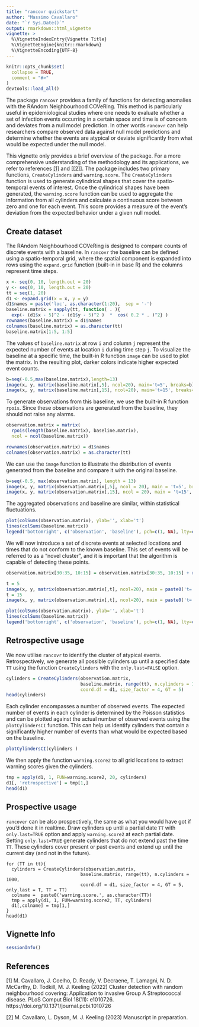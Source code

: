 ```yaml
---
title: "rancovr quickstart"
author: "Massimo Cavallaro"
date: "`r Sys.Date()`"
output: rmarkdown::html_vignette
vignette: >
  %\VignetteIndexEntry{Vignette Title}
  %\VignetteEngine{knitr::rmarkdown}
  %\VignetteEncoding{UTF-8}
---
```


```r
knitr::opts_chunk$set(
  collapse = TRUE,
  comment = "#>"
)
devtools::load_all()
```



The package `rancovr` provides a family of functions for detecting anomalies with the RAndom Neighbourhood COVeRing.
This method is particularly useful in epidemiological studies where one needs to evaluate whether a set of infection events occurring in a certain space and time is of concern and deviates from a null model prediction. In other words
 `rancovr` can help researchers compare observed data against null model predictions and determine whether the events are atypical or deviate significantly from what would be expected under the null model.
 
This vignette only provides a brief overview of the package. For a more comprehensive understanding of the methodology and its applications, we refer to references [[1]](#1) and [[2]].
The package includes two primary functions,  `CreateCylinders` and `warning.score`.
The `CreateCylinders` function is used to generate cylindrical shapes that cover the spatio-temporal events of interest. Once the cylindrical shapes have been generated, the `warning.score` function can be used to aggregate the information from all cylinders and calculate a continuous score between zero and one for each event. This score provides a measure of the event's deviation from the expected behavior under a given null model.


## Create dataset

The RAndom Neighbourhood COVeRing is designed to compare counts of discrete events with a baseline. In `rancovr` the baseline can be defined using a spatio-temporal grid, where the spatial component is expanded into rows using the `expand.grid` function (built-in in base R) and the columns represent time steps.

```r
x <- seq(0, 10, length.out = 20)
y <- seq(0, 10, length.out = 20)
tt = seq(1, 20)
d1 <- expand.grid(x = x, y = y)
d1$names = paste('loc', as.character(1:20),  sep = '-')
baseline.matrix = sapply(tt, function( . ){
  exp(- (d1$x - 5)^2 - (d1$y - 5)^2 )  *  cos( 0.2 * . )^2} )
rownames(baseline.matrix) = d1$names
colnames(baseline.matrix) = as.character(tt)
baseline.matrix[1:5, 1:5]
```

The values of `baseline.matrix` at row `i` and column `j` 
represent the expected number of events at location `i` during time step `j`.
To visualize the baseline at a specific time, the built-in R function `image` can be used to plot the matrix. In the resulting plot, darker colors indicate higher expected event counts.


```r
b=seq(-0.5,max(baseline.matrix),length=13)
image(x, y, matrix(baseline.matrix[,5], ncol=20), main='t=5', breaks=b)
image(x, y, matrix(baseline.matrix[,15], ncol=20), main='t=15', breaks=b)
```


To generate observations from this baseline, we   use the built-in R function `rpois`. Since these observations are generated from the baseline, they should not raise any alarms.


```r
observation.matrix = matrix(
  rpois(length(baseline.matrix), baseline.matrix),
  ncol = ncol(baseline.matrix))

rownames(observation.matrix) = d1$names
colnames(observation.matrix) = as.character(tt)
```


We can use the `image` function to illustrate the distribution of events generated from the baseline and compare it with the original baseline.
```r
b=seq(-0.5, max(observation.matrix), length = 13)
image(x, y, matrix(observation.matrix[,5], ncol = 20), main = 't=5', breaks = b)
image(x, y, matrix(observation.matrix[,15], ncol = 20), main = 't=15', breaks = b)
```

The aggregated observations and baseline are similar, within statistical fluctuations.

```r
plot(colSums(observation.matrix), ylab='', xlab='t')
lines(colSums(baseline.matrix))
legend('bottomright', c('observation', 'baseline'), pch=c(1, NA), lty=c(NA, 1))
```


We will now introduce a set of discrete events at selected locations and times that do not conform to the known baseline. This set of events will be referred to as a "novel cluster", and it is important that the algorithm is capable of detecting these points.

```r
observation.matrix[30:35, 10:15] = observation.matrix[30:35, 10:15] + rpois(36, 0.5)
```



```r
t = 5
image(x, y, matrix(observation.matrix[,t], ncol=20), main = paste0('t=', as.character(t)), breaks = b)
t = 15
image(x, y, matrix(observation.matrix[,t], ncol=20), main = paste0('t=', as.character(t)), breaks = b)
```

```r
plot(colSums(observation.matrix), ylab='', xlab='t')
lines(colSums(baseline.matrix))
legend('bottomright', c('observation', 'baseline'), pch=c(1, NA), lty=c(NA, 1))
```

## Retrospective usage

We now utilise `rancovr` to identify the cluster of atypical events. 
Retrospectively, we generate all possible cylinders up until a specified date `TT` using the function `CreateCylinders` with the `only.last=FALSE` option.

```r
cylinders = CreateCylinders(observation.matrix,
                            baseline.matrix, range(tt), n.cylinders = 1000,
                            coord.df = d1, size_factor = 4, GT = 5)
head(cylinders)
```



Each cylinder encompasses a number of observed events. The expected number of events in each cylinder is determined by the Poisson statistics and can be plotted against the actual number of observed events using the `plotCylindersCI` function. This can help us identify cylinders that contain a significantly higher number of events than what would be expected based on the baseline.

```r
plotCylindersCI(cylinders )
```

We then apply the function `warning.score2` to all grid locations to extract warning scores given the cylinders.
```r
tmp = apply(d1, 1, FUN=warning.score2, 20, cylinders)
d1[, 'retrospective'] = tmp[1,]
head(d1)
```


## Prospective usage 

`rancover` can be also prospectively, the same as what you would have got if you'd done it in realtime.
Draw cylinders up until a partial date  `TT`  with `only.last=TRUE` option and  apply `warning.score2` at each partial date. Setting `only.last=TRUE` generate cylinders that do not extend past the time `TT`.
These cylinders cover present or past events and extend up until the current day (and not in the future).


```
for (TT in tt){
  cylinders = CreateCylinders(observation.matrix,
                            baseline.matrix, range(tt), n.cylinders = 1000,
                            coord.df = d1, size_factor = 4, GT = 5, only.last = T, TT = TT)
  colname =  paste0('warning.score.', as.character(TT))
  tmp = apply(d1, 1, FUN=warning.score2, TT, cylinders)
  d1[,colname] = tmp[1,]
}
head(d1)
```
 
## Vignette Info


```r
sessionInfo()
```


## References

<a id="1">[1]</a>
M. Cavallaro, J. Coelho, D. Ready, V. Decraene, T. Lamagni, N. D. McCarthy, D. Todkill, M. J. Keeling (2022)
Cluster detection with random neighbourhood covering: Application to invasive Group A Streptococcal disease. PLoS Comput Biol 18(11): e1010726.
https://doi.org/10.1371/journal.pcbi.1010726



<a id="1">[2]</a>
M. Cavallaro, L. Dyson, M. J. Keeling (2023) Manuscript in preparation.
